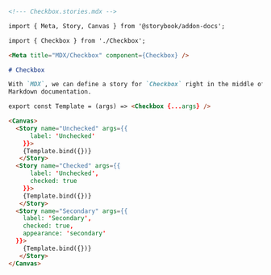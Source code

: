 ```md
<!--- Checkbox.stories.mdx -->

import { Meta, Story, Canvas } from '@storybook/addon-docs';

import { Checkbox } from './Checkbox';

<Meta title="MDX/Checkbox" component={Checkbox} />

# Checkbox

With `MDX`, we can define a story for `Checkbox` right in the middle of our
Markdown documentation.

export const Template = (args) => <Checkbox {...args} />

<Canvas>
  <Story name="Unchecked" args={{ 
      label: 'Unchecked'
    }}>
    {Template.bind({})}
   </Story>
  <Story name="Checked" args={{ 
      label: 'Unchecked', 
      checked: true 
    }}>
    {Template.bind({})}
   </Story>
  <Story name="Secondary" args={{
    label: 'Secondary', 
    checked: true, 
    appearance: 'secondary'
  }}>
    {Template.bind({})}
   </Story>
</Canvas>
```
